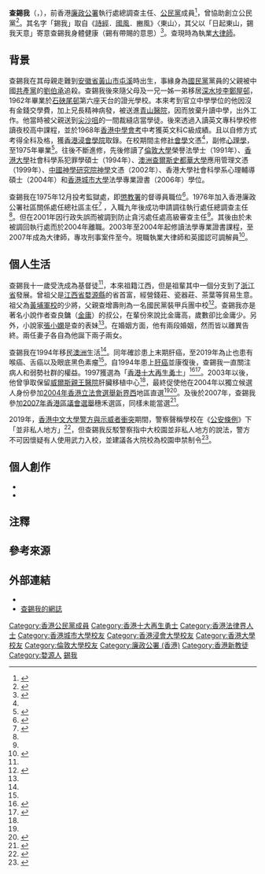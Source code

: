 {{Infobox person
|name          = 查錫我<br>Stephen Char Shik Ngor
|image         = 香港法律界3千人黑衣遊行4.jpg
|size          = 300px
|caption       = 查錫我參與法律界黑衣遊行
|birth_date    = {{birth year and age|1949}}
|birth_place   = {{CHN}}[[安徽省|安徽省]][[黃山市|黃山市]][[屯溪區|屯溪]]
|death_date    =
|death_place   =
|nationality   = {{CHN-HKG}}
|ancestor      = [[江西省|江西省]][[婺源縣|婺源縣]]
|other_names   =
|education     = [[香港浸會大學|香港浸會大學]]社會學系文憑<br>[[倫敦大學|倫敦大學]]榮譽法學士<br>[[香港大學|香港大學]]社會科學系犯罪學碩士<br>[[查爾斯史都華大學|查爾斯史都華大學]]應用管理文憑<br>[[中國神學研究院|中國神學研究院]][[神學|神學]]文憑<br>香港大學社會科學系心理輔導碩士<br>[[香港城市大學|香港城市大學]]法學專業證書
|alma_mater    = 證光學校
|occupation    = 大律師、調解員
|years_active  = 1976年至今
|spouse        = {{marriage|第一任妻子|1973|1978}}<ref name="錫我無恙">{{cite web|url=http://www.grateful-heart.org/WonderfulGrace/content.php?article=2448|title=錫我無恙|date=2010年代|publisher=《身心美》第16期|access-date=2020-10-25|archive-date=2020-10-28|archive-url=https://web.archive.org/web/20201028210308/http://www.grateful-heart.org/WonderfulGrace/content.php?article=2448|dead-url=no}}</ref><br>{{marriage|第二任妻子|1983|1994}}<ref name="錫我無恙" /><ref>{{cite web|url=https://www.gnci.org.hk/gcontent.php?id=483|title=查錫我──苦難中，不要問為何|date=2015-04-24|publisher=am730|access-date=2020-10-26|archiveurl=https://web.archive.org/web/20210712054023/https://gnci.org.hk/gcontent.php?id=483|archivedate=2021-07-12|deadurl=no}}</ref>
|parents       = 父：查增壽
|children      = 二子二女
|relatives     = 表妹：[[張小嫻|張小嫻]]
|religion      = [[基督教|基督教]]
}}

'''查錫我'''（{{lang-en|Stephen Char Shik Ngor}}，{{bd|1949年|}}），前香港[[廉政公署_(香港)|廉政公署]]執行處總調查主任、[[公民黨_(香港)|公民黨]]成員<ref>{{cite web|url=https://www.elections.gov.hk/ecss2016/pdf/SF_c.html|title=2016年選舉委員會界別分組一般選舉提名 第2界別 - 法律界界別分組|date=2016|publisher=選舉事務處|access-date=2020-10-26|archive-date=2020-11-02|archive-url=https://web.archive.org/web/20201102155914/https://www.elections.gov.hk/ecss2016/pdf/SF_c.html|dead-url=no}}</ref>，曾協助創立公民黨<ref>{{cite news|title=中港融合下的香港廉政挑戰|url=https://www.bbc.com/zhongwen/trad/china/2013/07/130709_anti_corruption_hongkong|publisher=英國廣播公司|date=2013-07-07|accessdate=2020-10-26|archive-date=2020-11-02|archive-url=https://web.archive.org/web/20201102155859/https://www.bbc.com/zhongwen/trad/china/2013/07/130709_anti_corruption_hongkong|dead-url=no}}</ref>。其名字「錫我」取自《[[詩經|詩經]]．[[國風|國風]]．豳風》〈東山〉，其父以「日起東山，錫我天意」寄意查錫我身體健康（錫有帶賜的意思）<ref name="大學線">{{cite web|url=https://archive.ph/3ymb1|title=大學線　查錫我﹕不惜我而惜天下|date=2003|publisher=香港中文大學|access-date=2020-10-25}}</ref>{{noteTag|name=天使心|資料出自2014年7月19日出版的基督教《天使心》月刊第101期〈苦難中‧快樂頌 查錫我〉專訪。}}。查現時為執業[[大律師|大律師]]。

==背景==
查錫我在其母親走難到[[安徽省|安徽省]][[黃山市|黃山市]][[屯溪區|屯溪]]時出生{{noteTag|name=天使心}}，事緣身為[[國民黨|國民黨]]黨員的父親被中國[[共產黨|共產黨]]的[[劉伯承|劉伯承]]追殺{{noteTag|name=天使心}}。查錫我後來隨父母及一兄一姊一弟移居[[深水埗|深水埗]][[李鄭屋邨|李鄭屋邨]]{{noteTag|name=天使心}}，1962年畢業於[[石硤尾邨|石硤尾邨]]第六座天台的證光學校{{noteTag|name=天使心}}。本來考到官立中學學位的他因沒有金錢交學費，加上兄長精神病發，被送進[[青山醫院|青山醫院]]，因而放棄升讀中學，出外工作{{noteTag|name=天使心}}。他當時被父親送到[[尖沙咀|尖沙咀]]的一間裁縫店當學徒{{noteTag|name=天使心}}。後來透過入讀英文專科學校修讀夜校高中課程，並於1968年[[香港中學會考|香港中學會考]]中考獲英文科C級成績{{noteTag|name=天使心}}。且以自修方式考得全科及格，獲[[香港浸會學院|香港浸會學院]]取錄{{noteTag|name=天使心}}。在校期間主修[[社會學|社會學]]文憑<ref name="大學線" />，副修[[心理學|心理學]]，至1975年畢業<ref>{{cite news |title=浸會學院第十六屆畢業禮 廉政專員姬達致詞 |url=https://mmis.hkpl.gov.hk/coverpage/-/coverpage/view?_coverpage_WAR_mmisportalportlet_hsf=%E7%95%A2%E6%A5%AD%E7%A6%AE&_coverpage_WAR_mmisportalportlet_actual_q=%28%20verbatim_dc.collection%3A%28%22Old%5C%20HK%5C%20Newspapers%22%29%20%29%20AND+%28%20%28%20allTermsMandatory%3A%28true%29%20OR+all_dc.title%3A%28%E7%95%A2%E6%A5%AD%E7%A6%AE%29%20OR+all_dc.creator%3A%28%E7%95%A2%E6%A5%AD%E7%A6%AE%29%20OR+all_dc.contributor%3A%28%E7%95%A2%E6%A5%AD%E7%A6%AE%29%20OR+all_dc.subject%3A%28%E7%95%A2%E6%A5%AD%E7%A6%AE%29%20OR+fulltext%3A%28%E7%95%A2%E6%A5%AD%E7%A6%AE%29%20OR+all_dc.description%3A%28%E7%95%A2%E6%A5%AD%E7%A6%AE%29%20%29%20%29&_coverpage_WAR_mmisportalportlet_sort_field=dc.publicationdate_bsort&p_r_p_-1078056564_c=QF757YsWv59%2F9WIUSQ5l79ke%2FvJwgHM%2F&_coverpage_WAR_mmisportalportlet_o=912&_coverpage_WAR_mmisportalportlet_sort_order=asc&_coverpage_WAR_mmisportalportlet_filter=dc.publicationdate_dt%3A%5B1970-01-01T00%3A00%3A00Z+TO+1979-12-31T15%3A59%3A59Z%5D |page=16 |language= |newspaper=華僑日報 | date=1975-12-08 |accessdate=2022-05-09 |quote= }}</ref>。往後不斷進修，先後修讀了[[倫敦大學|倫敦大學]]榮譽法學士（1991年）、[[香港大學|香港大學]]社會科學系犯罪學碩士（1994年）、[[澳洲|澳洲]][[查爾斯史都華大學|查爾斯史都華大學]]應用管理文憑（1999年）、[[中國神學研究院|中國神學研究院]][[神學|神學]]文憑（2002年）、香港大學社會科學系心理輔導碩士（2004年）和[[香港城市大學|香港城市大學]]法學專業證書（2006年）學位。

查錫我在1975年12月投考監獄處，即[[懲教署|懲教署]]的督導員職位<ref name="【抗癌鬥士】抗癌25年患肝喉舌癌 金庸叔公查錫我大律師：有苦有樂才是人生">{{cite news|title=【抗癌鬥士】抗癌25年患肝喉舌癌 金庸叔公查錫我大律師：有苦有樂才是人生|url=https://topick.hket.com/article/2495069|publisher=香港經濟日報|date=2019-11-11|accessdate=2020-10-25|archiveurl=https://web.archive.org/web/20201031060708/https://topick.hket.com/article/2495069|archivedate=2020-10-31|deadurl=no}}</ref>。1976年加入香港廉政公署社區關係處任總社區主任{{noteTag|name=壹周刊|資料出自2013年5月16日出版的《壹周刊》第1210期〈非常人語 前世唔修 查錫我〉訪問。}}<ref name="生命力">{{cite web|url=http://www.vitality.hk/articles/20080813.pdf|title=查錫我為人肝著急|date=2008-08-13|publisher=《生命力》月刊|access-date=2020-10-25|archive-date=2020-10-28|archive-url=https://web.archive.org/web/20201028225657/http://www.vitality.hk/articles/20080813.pdf|dead-url=no}}</ref>
，入職九年後成功申請調往執行處任總調查主任{{noteTag|name=壹周刊}}<ref name="生命力" />。但在2001年因行政失誤而被調到防止貪污處任處高級審查主任{{noteTag|name=壹周刊}}<ref name="生命力" />。其後由於未被調回執行處而於2004年離職{{noteTag|name=天使心}}{{noteTag|name=壹周刊}}。2003年至2004年起修讀法學專業證書課程{{noteTag|name=天使心}}，至2007年成為大律師，專攻刑事案件至今{{noteTag|name=壹周刊}}。現職執業大律師和英國{{le|有效争议解决中心|Centre for Effective Dispute Resolution}}認可調解員<ref>{{cite web|url=http://ninehillsmedia.com/wp-content/uploads/2017/09/BAR_Sample.pdf|title=香港執業大律師名冊 大律師調解員名單|date=2017-04|access-date=2020-10-25|archive-date=2020-11-02|archive-url=https://web.archive.org/web/20201102155915/http://ninehillsmedia.com/wp-content/uploads/2017/09/BAR_Sample.pdf|dead-url=no}}</ref>。

==個人生活==
查錫我十一歲受洗成為基督徒<ref name="錫我無恙" />，本來祖籍江西，但是祖輩其中一個分支到了[[浙江省|浙江省]]發展{{noteTag|name=壹周刊}}。曾祖父是[[江西省|江西省]][[婺源縣|婺源縣]]的省首富，經營錢莊、瓷器莊、茶葉等貿易生意{{noteTag|name=天使心}}。祖父為[[黃埔軍校|黃埔軍校]]的少將{{noteTag|name=天使心}}，父親查增壽則為一名國民黨裝甲兵團中校<ref>{{cite web|url=https://eastweek.my-magazine.me/main/12292|title=苦瓜笑了 查錫我|date=2011-04-30|publisher=東周網|access-date=2020-10-25|archive-date=2020-11-02|archive-url=https://web.archive.org/web/20201102155933/https://eastweek.my-magazine.me/main/12292|dead-url=no}}</ref>。查錫我亦是著名小說作者查良鏞（[[金庸|金庸]]）的叔公，在輩份來說比金庸高，歲數卻比金庸少。另外，小說家[[張小嫻|張小嫻]]是查的表妹<ref name="【抗癌鬥士】抗癌25年患肝喉舌癌 金庸叔公查錫我大律師：有苦有樂才是人生" />。在婚姻方面，他有兩段婚姻，然而皆以離異告終{{noteTag|name=壹周刊}}。兩任妻子各自為他誕下兩子兩女{{noteTag|name=壹周刊}}。

查錫我在1994年移民[[澳洲|澳洲]]生活<ref name="錫我無恙" />。同年確診患上末期肝癌，至2019年為止也患有喉癌、舌癌以及眼底黑色素瘤<ref name="【抗癌鬥士】抗癌25年患肝喉舌癌 金庸叔公查錫我大律師：有苦有樂才是人生" />。自1994年患上[[肝癌|肝癌]]並康復後，查錫我一直關注病人和弱勢社群的權益。1997獲選為「[[香港十大再生勇士|香港十大再生勇士]]」<ref>{{cite web|url=https://regensoc.org.hk/2005/01/1-10warriors/|title=第二屆 (1997) 十大再生勇士獲選人|date=1997|publisher=再生會|access-date=2020-10-26|archive-date=2021-01-17|archive-url=https://web.archive.org/web/20210117063152/https://regensoc.org.hk/2005/01/1-10warriors/|dead-url=no}}</ref><ref>{{cite web|url=http://www.ouhk.edu.hk/wcsprd/Satellite?pagename=OUHK/tcSingPage&c=C_PAU&cid=191182098800&lang=chi|title=從荊棘滿途踏上快樂之路|date=2013|publisher=香港公開大學|access-date=2020-10-25|archive-date=2020-11-02|archive-url=https://web.archive.org/web/20201102155932/http://www.ouhk.edu.hk/wcsprd/Satellite?pagename=OUHK%2FtcSingPage&c=C_PAU&cid=191182098800&lang=chi|dead-url=no}}</ref>。2003年以後，他曾爭取保留[[威爾斯親王醫院|威爾斯親王醫院]]肝臟移植中心<ref name="大學線" />，最終促使他在2004年以獨立候選人身份參加[[2004年香港立法會選舉|2004年香港立法會選舉]][[新界西|新界西]]地區直選<ref name="【抗癌鬥士】抗癌25年患肝喉舌癌 金庸叔公查錫我大律師：有苦有樂才是人生" /><ref>{{cite news|title=立法會選舉全部結果|url=https://www.info.gov.hk/gia/general/200409/13/0913172.htm|publisher=政府新聞處|date=2004-09-13|accessdate=2020-10-25|archive-date=2020-11-02|archive-url=https://web.archive.org/web/20201102155936/https://www.info.gov.hk/gia/general/200409/13/0913172.htm|dead-url=no}}</ref>。及後於2007年，查錫我參加[[2007年香港區議會選舉|2007年香港區議會選舉]]穗禾選區，同樣未能當選<ref>{{cite news|title=區議會選舉結果（04:30）|url=https://www.info.gov.hk/gia/general/200711/19/P200711190048.htm|publisher=政府新聞處|date=2007-11-19|accessdate=2020-10-25|archive-date=2020-11-02|archive-url=https://web.archive.org/web/20201102155943/https://www.info.gov.hk/gia/general/200711/19/P200711190048.htm|dead-url=no}}</ref>。

2019年，[[香港中文大學警方與示威者衝突|香港中文大學警方與示威者衝突]]期間，警察聲稱學校在《[[公安條例_(香港)|公安條例]]》下「並非私人地方」<ref>{{cite news|url=https://web.archive.org/web/20191112225804/https://news.rthk.hk/rthk/ch/component/k2/1491644-20191112.htm|title=警方稱學校並非私人地方 有人自首或是最好結局|date=2019-11-12|publisher=香港電台|access-date=2020-10-25}}</ref>，但查錫我反駁警察指中大校園並非私人地方的說法，警方不可因懷疑有人使用武力入校，並建議各大院校為校園申禁制令<ref>{{cite web|url=https://theinitium.com/article/20191112-whatsnew-central-cu-protest/|title=防暴警強攻中文大學兩個半小時後撤退；網民發起各區示威「圍魏救趙」，市面狼藉|date=2019-11-12|publisher=端傳媒|access-date=2020-10-25|archive-date=2019-11-12|archive-url=https://web.archive.org/web/20191112170218/https://theinitium.com/article/20191112-whatsnew-central-cu-protest/|dead-url=no}}</ref>。

==個人創作==
*{{cite book|author=查錫我|authorlink=查錫我|title=快樂就是不執著|year=2012|publisher=青源出版社|location=香港|isbn=9789888087747|language=zh}}
*{{cite book|author=查錫我|authorlink=查錫我|title=快樂就是不抱怨|year=2011|publisher=青源出版社|location=香港|isbn=9789888087167|language=zh}}

==注釋==
{{noteFoot}}

==參考來源==
{{reflist|2}}

==外部連結==
*{{facebook|100000547093377}}
*[http://stephenchar.blogspot.com 查錫我的網誌] {{Wayback|url=http://stephenchar.blogspot.com/ |date=20210309173339 }}

[[Category:香港公民黨成員|Category:香港公民黨成員]]
[[Category:香港十大再生勇士|Category:香港十大再生勇士]]
[[Category:香港法律界人士|Category:香港法律界人士]]
[[Category:香港城市大學校友|Category:香港城市大學校友]]
[[Category:香港浸會大學校友|Category:香港浸會大學校友]]
[[Category:香港大學校友|Category:香港大學校友]]
[[Category:倫敦大學校友|Category:倫敦大學校友]]
[[Category:廉政公署_(香港)|Category:廉政公署 (香港)]]
[[Category:香港新教徒|Category:香港新教徒]]
[[Category:婺源人|Category:婺源人]]
[[Category:查姓|錫我]]